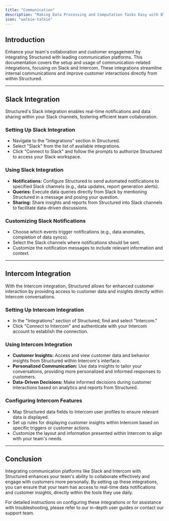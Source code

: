 ```yaml
---
title: "Communication"
description: "Making Data Processing and Computation Tasks Easy with Blocks"
icon: "walkie-talkie"
---
```


## Introduction

Enhance your team's collaboration and customer engagement by integrating Structured with leading communication platforms. This documentation covers the setup and usage of communication-related integrations, focusing on Slack and Intercom. These integrations streamline internal communications and improve customer interactions directly from within Structured.

---

## Slack Integration

Structured's Slack integration enables real-time notifications and data sharing within your Slack channels, fostering efficient team collaboration.

### Setting Up Slack Integration

- Navigate to the "Integrations" section in Structured.
- Select "Slack" from the list of available integrations.
- Click "Connect to Slack" and follow the prompts to authorize Structured to access your Slack workspace.

### Using Slack Integration

- **Notifications:** Configure Structured to send automated notifications to specified Slack channels (e.g., data updates, report generation alerts).
- **Queries:** Execute data queries directly from Slack by mentioning Structured in a message and posing your question.
- **Sharing:** Share insights and reports from Structured into Slack channels to facilitate data-driven discussions.

### Customizing Slack Notifications

- Choose which events trigger notifications (e.g., data anomalies, completion of data syncs).
- Select the Slack channels where notifications should be sent.
- Customize the notification messages to include relevant information and context.

---

## Intercom Integration

With the Intercom integration, Structured allows for enhanced customer interaction by providing access to customer data and insights directly within Intercom conversations.

### Setting Up Intercom Integration

- In the "Integrations" section of Structured, find and select "Intercom."
- Click "Connect to Intercom" and authenticate with your Intercom account to establish the connection.

### Using Intercom Integration

- **Customer Insights:** Access and view customer data and behavior insights from Structured within Intercom's interface.
- **Personalized Communication:** Use data insights to tailor your conversations, providing more personalized and informed responses to customers.
- **Data-Driven Decisions:** Make informed decisions during customer interactions based on analytics and reports from Structured.

### Configuring Intercom Features

- Map Structured data fields to Intercom user profiles to ensure relevant data is displayed.
- Set up rules for displaying customer insights within Intercom based on specific triggers or customer actions.
- Customize the layout and information presented within Intercom to align with your team's needs.

---

## Conclusion

Integrating communication platforms like Slack and Intercom with Structured enhances your team's ability to collaborate effectively and engage with customers more personally. By setting up these integrations, you can ensure that your team has access to real-time data notifications and customer insights, directly within the tools they use daily.

For detailed instructions on configuring these integrations or for assistance with troubleshooting, please refer to our in-depth user guides or contact our support team.
